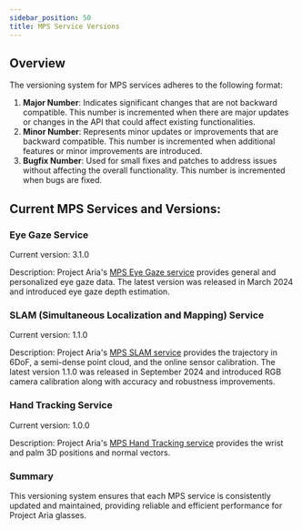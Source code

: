 ```yaml
---
sidebar_position: 50
title: MPS Service Versions
---
```

## Overview

The versioning system for MPS services adheres to the following format:
1. **Major Number**: Indicates significant changes that are not backward compatible. This number is incremented when there are major updates or changes in the API that could affect existing functionalities.
2. **Minor Number**: Represents minor updates or improvements that are backward compatible. This number is incremented when additional features or minor improvements are introduced.
3. **Bugfix Number**: Used for small fixes and patches to address issues without affecting the overall functionality. This number is incremented when bugs are fixed.

## Current MPS Services and Versions:

### Eye Gaze Service
Current version: 3.1.0

Description: Project Aria's [MPS Eye Gaze service](/data_formats/mps/mps_eye_gaze.mdx) provides general and personalized eye gaze data. The latest version was released in March 2024 and introduced eye gaze depth estimation.

### SLAM (Simultaneous Localization and Mapping) Service
Current version: 1.1.0

Description: Project Aria's [MPS SLAM service](/data_formats/mps/slam/slam.mdx) provides the trajectory in 6DoF, a semi-dense point cloud, and the online sensor calibration. The latest version 1.1.0 was released in September 2024 and introduced RGB camera calibration along with accuracy and robustness improvements.

### Hand Tracking Service
Current version: 1.0.0

Description: Project Aria's [MPS Hand Tracking service](/data_formats/mps/hand_tracking/hand_tracking.mdx) provides the wrist and palm 3D positions and normal vectors.

### Summary
This versioning system ensures that each MPS service is consistently updated and maintained, providing reliable and efficient performance for Project Aria glasses.
